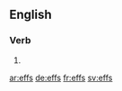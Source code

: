 ==English==

===Verb===
{{head|en|verb form}}

# {{en-third-person singular of|eff}}

[[ar:effs]]
[[de:effs]]
[[fr:effs]]
[[sv:effs]]